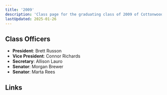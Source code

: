 ```yaml
---
title: '2009'
description: 'Class page for the graduating class of 2009 of Cottonwood High School.'
lastUpdated: 2025-01-26
---
```


## Class Officers

- **President**: Brett Russon
- **Vice President**: Connor Richards
- **Secretary**: Allison Lauro
- **Senator**: Morgan Brewer
- **Senator**: Marta Rees

## Links


<LinkCard
  title="Class of '09 Facebook"
  href="https://www.facebook.com/groups/275380839173735/"
/>
